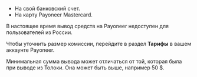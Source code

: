 * На свой банковский счет.
* На карту Payoneer Mastercard.

<Note mode="restriction" title="Внимание">

В настоящее время вывод средств на Payoneer недоступен для пользователей из России.

</Note>

Чтобы уточнить размер комиссии, перейдите в раздел **Тарифы** в вашем аккаунте Payoneer.

Минимальная сумма вывода может отличаться от той, которая была при выводе из Толоки. Она может быть выше, например 50 $.
